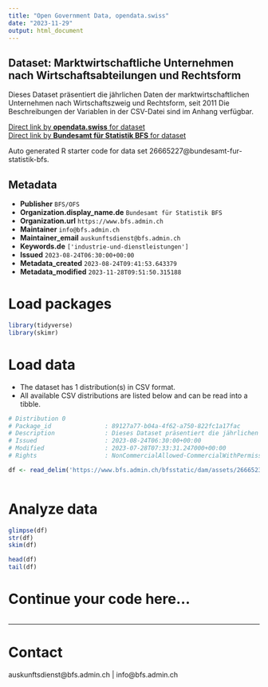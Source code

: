 ```yaml
---
title: "Open Government Data, opendata.swiss"
date: "2023-11-29"
output: html_document
---
```


## Dataset: Marktwirtschaftliche Unternehmen nach Wirtschaftsabteilungen und Rechtsform

Dieses Dataset präsentiert die jährlichen Daten der marktwirtschaftlichen Unternehmen nach Wirtschaftszweig und Rechtsform, seit 2011 Die Beschreibungen der Variablen in der CSV-Datei sind im Anhang verfügbar.

[Direct link by **opendata.swiss** for dataset](https://opendata.swiss/de/dataset/marktwirtschaftliche-unternehmen-nach-wirtschaftsabteilungen-und-rechtsform5)<br>
[Direct link by **Bundesamt für Statistik BFS** for dataset](https://www.bfs.admin.ch/asset/de/ts-x-06.02.01.02)

Auto generated R starter code for data set 26665227@bundesamt-fur-statistik-bfs.

## Metadata

- **Publisher** `BFS/OFS`
- **Organization.display_name.de** `Bundesamt für Statistik BFS`
- **Organization.url** `https://www.bfs.admin.ch`
- **Maintainer** `info@bfs.admin.ch`
- **Maintainer_email** `auskunftsdienst@bfs.admin.ch`
- **Keywords.de** `['industrie-und-dienstleistungen']`
- **Issued** `2023-08-24T06:30:00+00:00`
- **Metadata_created** `2023-08-24T09:41:53.643379`
- **Metadata_modified** `2023-11-28T09:51:50.315188`


# Load packages

```r

library(tidyverse)
library(skimr)

```

# Load data

-   The dataset has 1 distribution(s) in CSV format.
-   All available CSV distributions are listed below and can be read into a tibble.

```r

# Distribution 0
# Package_id               : 89127a77-b04a-4f62-a750-822fc1a17fac
# Description              : Dieses Dataset präsentiert die jährlichen Daten der marktwirtschaftlichen Unternehmen nach Wirtschaftszweig und Rechtsform, seit 2011 Die Beschreibungen der Variablen in der CSV-Datei sind im Anhang verfügbar.
# Issued                   : 2023-08-24T06:30:00+00:00
# Modified                 : 2023-07-28T07:33:31.247000+00:00
# Rights                   : NonCommercialAllowed-CommercialWithPermission-ReferenceRequired

df <- read_delim('https://www.bfs.admin.ch/bfsstatic/dam/assets/26665236/master')



```

# Analyze data

```r

glimpse(df)
str(df)
skim(df)

head(df)
tail(df)

```

# Continue your code here...

```r

```

------------------------------------------------------------------------

# Contact

auskunftsdienst@bfs.admin.ch | info@bfs.admin.ch

